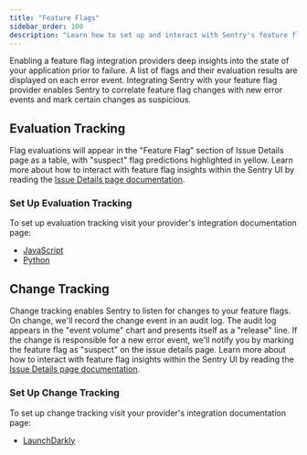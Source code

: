 ```yaml
---
title: "Feature Flags"
sidebar_order: 100
description: "Learn how to set up and interact with Sentry's feature flag evaluation tracking and feature flag change tracking."
---
```


<PlatformContent includePath="feature-flags/prerelease-alert" />

Enabling a feature flag integration providers deep insights into the state of your application prior to failure. A list of flags and their evaluation results are displayed on each error event. Integrating Sentry with your feature flag provider enables Sentry to correlate feature flag changes with new error events and mark certain changes as suspicious.

## Evaluation Tracking

Flag evaluations will appear in the "Feature Flag" section of Issue Details page as a table, with "suspect" flag predictions highlighted in yellow. Learn more about how to interact with feature flag insights within the Sentry UI by reading the [Issue Details page documentation](/product/issues/issue-details/#feature-flags).

### Set Up Evaluation Tracking

To set up evaluation tracking visit your provider's integration documentation page:
* [JavaScript](/platforms/javascript/feature-flags/)
* [Python](/platforms/python/feature-flags/)

## Change Tracking

Change tracking enables Sentry to listen for changes to your feature flags. On change, we'll record the change event in an audit log. The audit log appears in the "event volume" chart and presents itself as a "release" line. If the change is responsible for a new error event, we'll notify you by marking the feature flag as "suspect" on the issue details page. Learn more about how to interact with feature flag insights within the Sentry UI by reading the [Issue Details page documentation](/product/issues/issue-details/#feature-flags).

### Set Up Change Tracking

To set up change tracking visit your provider's integration documentation page:
* [LaunchDarkly](/organization/integrations/feature-flag/launchdarkly/)
